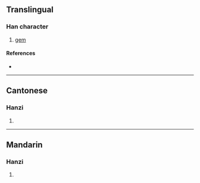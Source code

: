 {{character info}}
==Translingual==

===Han character===
{{Han char|rn=96|rad=玉|as=14|sn=18|four=11127|canj=MGMBB|ids=⿰𤣩需}}

# [[gem]]

====References====
* {{Han ref|kx=0744.210|dkj=21313|dj=1153.060|hdz=21143.040|uh=74C0|ud=29888|bh=F041|bd=61505}}

----

==Cantonese==

===Hanzi===
{{yue-hanzi|jyut=jyun5|y=yun5}}

# {{rfdef|yue|sort=玉14}}

----

==Mandarin==

===Hanzi===
{{cmn-hanzi|pin=[[ruǎn]] ([[ruan3]])|wg=juan<sup>3</sup>}}

# {{rfdef|cmn|sort=玉14}}